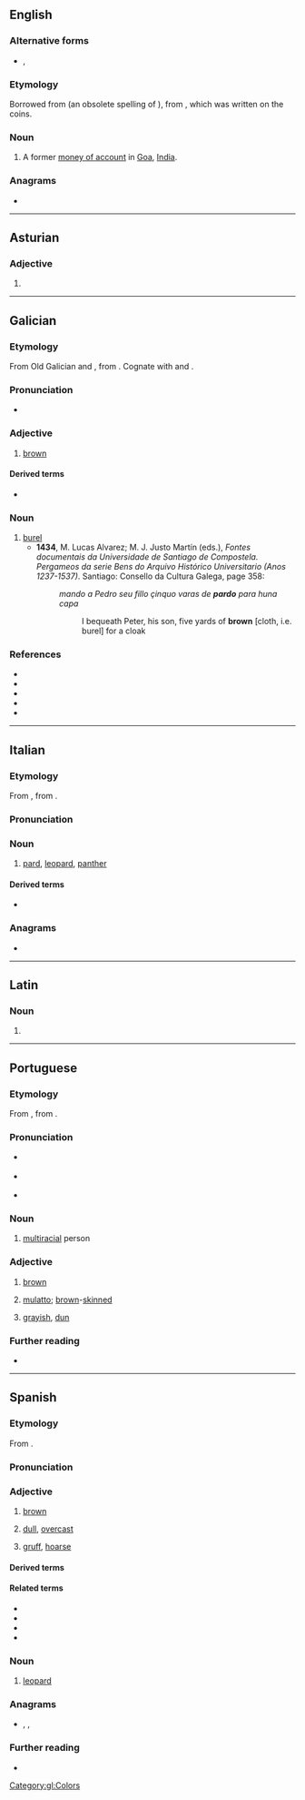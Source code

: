 ==English==

===Alternative forms===
* {{l|en|pardao}}, {{l|en|pardau}}

===Etymology===
Borrowed from {{bor|en|pt|pardao}} (an obsolete spelling of {{m|pt|pardau}}), from {{der|en|sa|प्रतापः}}, which was written on the coins.

===Noun===
{{en-noun|s|pardoes}}

# {{lb|en|historical}} A former [[money of account]] in [[Goa]], [[India]].

{{Webster 1913}}

===Anagrams===
* {{anagrams|en|a=adopr|Padro}}

----

==Asturian==

===Adjective===
{{head|ast|adjective form}}

# {{inflection of|ast|pardu||n}}

----

==Galician==

===Etymology===
From Old Galician and {{inh|gl|roa-opt|pardo}}, from {{inh|gl|la|pardus}}. Cognate with {{cog|pt|-}} and {{cog|es|pardo}}.

===Pronunciation===
* {{IPA|gl|/ˈpaɾðo̝/}}

===Adjective===
{{gl-adj|f=parda}}

# [[brown]]
#: {{syn|gl|castaño|marrón}}

====Derived terms====
* {{l|gl|Pardo}}

===Noun===
{{gl-noun|m}}

# [[burel]]
#* '''1434''', M. Lucas Alvarez; M. J. Justo Martín (eds.), ''Fontes documentais da Universidade de Santiago de Compostela. Pergameos da serie Bens do Arquivo Histórico Universitario (Anos 1237-1537)''. Santiago: Consello da Cultura Galega, page 358:
#*: ''mando a Pedro seu fillo çinquo varas de '''pardo''' para huna capa''
#*:: I bequeath Peter, his son, five yards of '''brown''' [cloth, i.e. burel] for a cloak
#: {{syn|gl|burel}}

===References===
* {{R:DDGM}}
* {{R:gl:CX}}
* {{R:DDLG}}
* {{R:TILG}}
* {{R:TLPGP}}

[[Category:gl:Colors]]

----

==Italian==

===Etymology===
From {{der|it|la|pardus}}, from {{der|it|grc|παρδός}}.

===Pronunciation===
{{it-pr|pàrdo}}

===Noun===
{{it-noun|m}}

# {{lb|it|obsolete}} [[pard]], [[leopard]], [[panther]]

====Derived terms====
* {{l|it|gattopardo}}

===Anagrams===
* {{anagrams|it|a=adopr|proda}}

----

==Latin==

===Noun===
{{la-noun-form|pardō}}

# {{inflection of|la|pardus||dat//abl|s}}

----

==Portuguese==

===Etymology===
From {{inh|pt|roa-opt|pardo}}, from {{inh|pt|la|pardus}}.

===Pronunciation===
* {{a|Brazil}} {{IPA|pt|/ˈpaʁ.du/}}
* {{a|Portugal}} {{IPA|pt|/ˈpaɾ.ðu/}}
* {{hyphenation|pt|par|do}}

===Noun===
{{pt-noun|m|s|f=parda}}

# [[multiracial]] person
#: {{cot|pt|amarelo|branco|indígena|negro}}
#: {{hypo|pt|caboclo|cafuzo|mameluco|mestiço|mulato}}
#: {{ux|pt|'''Pardo''' é um termo oficial no Brasil formalmente utilizado para descrever alguém de origem multirracial.|Pardo is an official term used formally in Brazil to describe someone of multiracial origins.}}

===Adjective===
{{pt-adj|pard|o|comp=no}}

# [[brown]]
#: {{syn|pt|marrom}}
# [[mulatto]]; [[brown]]-[[skinned]] {{gloss|but not black}}
#: {{syn|pt|moreno}}
# [[grayish]], [[dun]]

===Further reading===
* {{pedia|pardos|lang=pt}}

----

==Spanish==

===Etymology===
From {{der|es|la|pardus}}.

===Pronunciation===
{{es-IPA}}

===Adjective===
{{es-adj}}

# [[brown]]
#: {{syn|es|marrón}}
# {{lb|es|of weather}} [[dull]], [[overcast]]
# {{lb|es|of a voice}} [[gruff]], [[hoarse]]

====Derived terms====
{{der3|es
|águila parda
|alga parda
|de noche todos los gatos son pardos
|irse de picos pardos
|pardear
|pardusco
|pardillo
|oso pardo|porrón pardo
}}

====Related terms====
* {{l|es|gatopardo}}
* {{l|es|guepardo}}
* {{l|es|pardal}}
* {{l|es|leopardo}}

===Noun===
{{es-noun|m}}

# {{lb|es|poetic|literary}} [[leopard]]
#: {{syn|es|leopardo|pantera}}

===Anagrams===
* {{l|es|podar}}, {{l|es|podrá}}, {{l|es|prado}}

===Further reading===
* {{R:DRAE}}

{{C|es|Colors|Felids}}